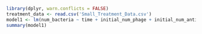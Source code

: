 ```r
library(dplyr, warn.conflicts = FALSE)
treatment_data <- read.csv('Small_Treatment_Data.csv')
model1 <- lm(num_bacteria ~ time + initial_num_phage + initial_num_antibiotic, data = treatment_data)
summary(model1)
```
